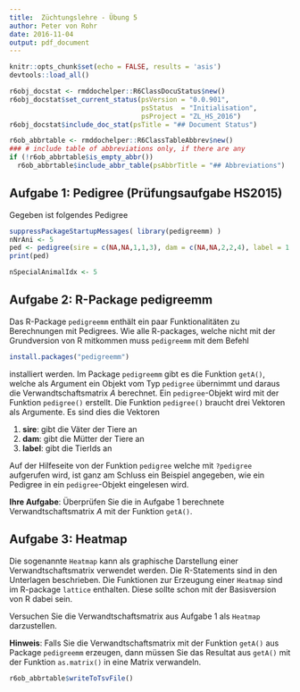 ```yaml
---
title:  Züchtungslehre - Übung 5
author: Peter von Rohr
date: 2016-11-04
output: pdf_document
---
```


```r
knitr::opts_chunk$set(echo = FALSE, results = 'asis')
devtools::load_all()
```

```r
r6obj_docstat <- rmddochelper::R6ClassDocuStatus$new()
r6obj_docstat$set_current_status(psVersion = "0.0.901",
                                 psStatus  = "Initialisation",
                                 psProject = "ZL_HS_2016")
r6obj_docstat$include_doc_stat(psTitle = "## Document Status")
```


```r
r6ob_abbrtable <- rmddochelper::R6ClassTableAbbrev$new()
### # include table of abbreviations only, if there are any
if (!r6ob_abbrtable$is_empty_abbr())
  r6ob_abbrtable$include_abbr_table(psAbbrTitle = "## Abbreviations")
```

## Aufgabe 1: Pedigree (Prüfungsaufgabe HS2015)

Gegeben ist folgendes Pedigree

```r
suppressPackageStartupMessages( library(pedigreemm) )
nNrAni <- 5
ped <- pedigree(sire = c(NA,NA,1,1,3), dam = c(NA,NA,2,2,4), label = 1:nNrAni)
print(ped)
```

\begin{enumerate}
\item[a)] Stellen Sie die additive genetische Verwandtschaftsmatrix für das oben dargestellte Pedigree auf.
\end{enumerate}


\begin{enumerate}
\item[b)] Welches der fünf Tiere im gezeigten Pedigree ist ingezüchtet und wie gross ist der Inzuchtkoeffizient $F_X$?
(Bitte auch für nicht ingezüchtete Tiere den Inzuchtkoeffizienten angeben)
\end{enumerate}

```r
nSpecialAnimalIdx <- 5
```

\begin{enumerate}
\item[c)] Wir interessieren uns speziell für Tier $`r nSpecialAnimalIdx`$. Welche Elemente der additiv genetischen Verwandtschaftsmatrix enthalten den Inzuchtkoeffizienten von Tier $`r nSpecialAnimalIdx`$. Am besten geben Sie die Elemente der Matrix über die jeweiligen Zeilen- und Kolonnennummern an.
\end{enumerate}


## Aufgabe 2: R-Package pedigreemm
Das R-Package `pedigreemm` enthält ein paar Funktionalitäten zu Berechnungen mit Pedigrees. Wie alle R-packages, welche nicht mit der Grundversion von R mitkommen muss `pedigreemm` mit dem Befehl

```r
install.packages("pedigreemm")
```

installiert werden. Im Package `pedigreemm` gibt es die Funktion `getA()`, welche als Argument ein Objekt vom Typ `pedigree` übernimmt und daraus die Verwandtschaftsmatrix $A$ berechnet. Ein `pedigree`-Objekt wird mit der Funktion `pedigree()` erstellt. Die Funktion `pedigree()` braucht drei Vektoren als Argumente. Es sind dies die Vektoren 

1. __sire__: gibt die Väter der Tiere an
2. __dam__: gibt die Mütter der Tiere an
3. __label__: gibt die TierIds an

Auf der Hilfeseite von der Funktion `pedigree` welche mit `?pedigree` aufgerufen wird, ist ganz am Schluss ein Beispiel angegeben, wie ein Pedigree in ein `pedigree`-Objekt eingelesen wird.

__Ihre Aufgabe__: Überprüfen Sie die in Aufgabe 1 berechnete Verwandtschaftsmatrix $A$ mit der Funktion `getA()`.


## Aufgabe 3: Heatmap
Die sogenannte `Heatmap` kann als graphische Darstellung einer Verwandtschaftsmatrix verwendet werden. Die R-Statements sind in den Unterlagen beschrieben. Die Funktionen zur Erzeugung einer `Heatmap` sind im R-package `lattice` enthalten. Diese sollte schon mit der Basisversion von R dabei sein. 

Versuchen Sie die Verwandtschaftsmatrix aus Aufgabe 1 als `Heatmap` darzustellen.

__Hinweis__: Falls Sie die Verwandtschaftsmatrix mit der Funktion `getA()` aus Package `pedigreemm` erzeugen, dann müssen Sie das Resultat aus `getA()` mit der Funktion `as.matrix()` in eine Matrix verwandeln.


```r
r6ob_abbrtable$writeToTsvFile()
```
<!-- END of document                 -- 
  -- Below this must not be anything --> 
